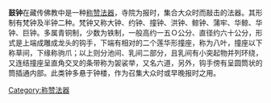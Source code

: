 {{dead end|time=2017-08-05T12:19:04+00:00}}
{{unreferenced|time=2017-08-05T12:19:04+00:00}}
'''鼓钟'''在藏传佛教中是一种[[称赞法器|称赞法器]]，寺院为报时，集合大众时而敲击的法器。其形制有梵钟及半钟二种。梵钟又称大钟、约钟、撞钟、洪钟、鲸钟、蒲牢、华鲸、华钟、巨钟。多属青铜制，少数为铁制，一般高约一五Ｏ公分、直径约六十公分，形式是上端成雕成龙头的钩手，下端有相对的二个莲华形撞座，称为八叶，撞座以下称草间，下缘称驹爪；以上则分池间、乳间二部分，且乳间有小突起物并列环绕，又连结撞座呈直角交叉的条带称为袈裟举，又名六道，另外，钩手傍有呈圆筒状的筒插通内部。此类钟多悬于钟楼，作为召集大众时或早晚报时之用。 

[[Category:称赞法器|Category:称赞法器]]